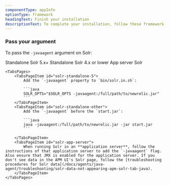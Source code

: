```yaml
---
componentType: appInfo
optionType: framework 
headingText: Finish your installation
descriptionText: To complete your installation, follow these framework-specific steps. If you need a different framework, select it at the top of this page.
---
```


### Pass your argument

To pass the `-javaagent` argument on Solr:

<Tabs>
	<TabsBar>
		<TabsBarItem id="solr-standalone-5">Standalone Solr 5.x+</TabsBarItem>
		<TabsBarItem id="solr-standalone-other">Standalone Solr 4.x or lower</TabsBarItem>
		<TabsBarItem id="solr-app-server">App server Solr</TabsBarItem>
	</TabsBar>

	<TabsPages>
		<TabsPageItem id="solr-standalone-5">
            Add the `-javaagent` property to `bin/solr.in.sh`:

            ```java
            SOLR_OPTS="$SOLR_OPTS -javaagent:/full/path/to/newrelic.jar"
            ```
		</TabsPageItem>
		<TabsPageItem id="solr-standalone-other">
            Add the `-javaagent` before the `start.jar`:

            ```java
            java -javaagent:/full/path/to/newrelic.jar -jar start.jar
            ```

		</TabsPageItem>
		<TabsPageItem id="solr-app-server">
            When running Solr in an **application server**, follow the instructions of that application server to add the `-javaagent` flag. Also ensure that JMX is enabled for the application server. If you don't see data in the APM UI's Solr page, follow the [troubleshooting procedures for Solr data](/docs/agents/java-agent/troubleshooting/solr-data-not-appearing-apm-solr-tab-java).
		</TabsPageItem>
	</TabsPages>
</Tabs>